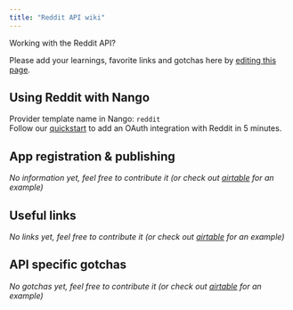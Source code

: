 ```yaml
---
title: "Reddit API wiki"
---
```


Working with the Reddit API?

Please add your learnings, favorite links and gotchas here by [editing this page](https://github.com/nangohq/nango/tree/master/docs/docs/providers/reddit.md).

## Using Reddit with Nango[](#using-reddit-with-nango "Direct link to Using Reddit with Nango")

Provider template name in Nango: `reddit`  
Follow our [quickstart](/quickstart) to add an OAuth integration with Reddit in 5 minutes.

## App registration & publishing[](#app-registration--publishing "Direct link to App registration & publishing")

_No information yet, feel free to contribute it (or check out [airtable](/providers/airtable) for an example)_

## Useful links[](#useful-links "Direct link to Useful links")

_No links yet, feel free to contribute it (or check out [airtable](/providers/airtable) for an example)_

## API specific gotchas[](#api-specific-gotchas "Direct link to API specific gotchas")

_No gotchas yet, feel free to contribute it (or check out [airtable](/providers/airtable) for an example)_